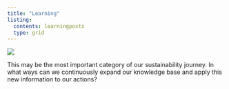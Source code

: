 ```yaml
---
title: "Learning"
listing:
  contents: learningposts
  type: grid
---
```


![](notionpicture.jpg){fig-align="center"}

This may be the most important category of our sustainability journey. In what ways can we continuously expand our knowledge base and apply this new information to our actions?
